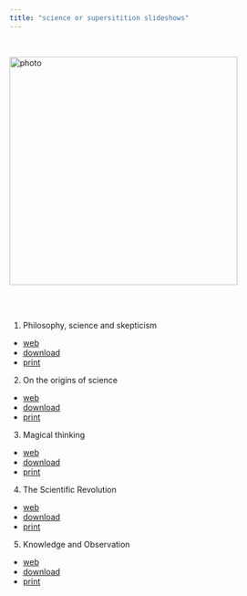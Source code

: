 ```yaml
---
title: "science or supersitition slideshows"
---
```


<br>

![photo](images/g-2.jpg){class="photo" width=400px}\


<br><br>

1. Philosophy, science and skepticism
- [web](https://gwmatthews.github.io/science-slideshows/01-slides.html)
- [download](https://gwmatthews.github.io/science-slideshows/pdf/01-print.pdf)
- [print](https://gwmatthews.github.io/science-slideshows/pdf/01-handout.pdf)
2. On the origins of science
- [web](https://gwmatthews.github.io/science-slideshows/02-slides.html)
- [download](https://gwmatthews.github.io/science-slideshows/pdf/02-print.pdf)
- [print](https://gwmatthews.github.io/science-slideshows/pdf/02-handout.pdf)
3. Magical thinking
- [web](https://gwmatthews.github.io/science-slideshows/03-slides.html)
- [download](https://gwmatthews.github.io/science-slideshows/pdf/03-print.pdf)
- [print](https://gwmatthews.github.io/science-slideshows/pdf/03-handout.pdf)
4. The Scientific Revolution
- [web](https://gwmatthews.github.io/science-slideshows/04-slides.html)
- [download](https://gwmatthews.github.io/science-slideshows/pdf/04-print.pdf)
- [print](https://gwmatthews.github.io/science-slideshows/pdf/04-handout.pdf)
5. Knowledge and Observation
- [web](https://gwmatthews.github.io/science-slideshows/05-slides.html)
- [download](https://gwmatthews.github.io/science-slideshows/pdf/05-print.pdf)
- [print](https://gwmatthews.github.io/science-slideshows/pdf/05-handout.pdf)